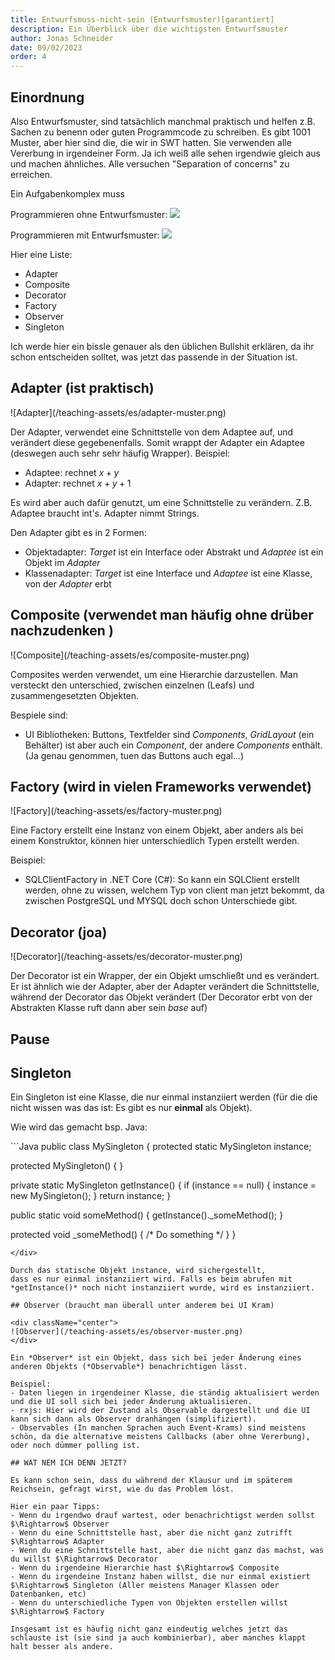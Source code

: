 ```yaml
---
title: Entwurfsmuss-nicht-sein (Entwurfsmuster)[garantiert]
description: Ein Überblick über die wichtigsten Entwurfsmuster
author: Jonas Schneider
date: 09/02/2023
order: 4
---
```


## Einordnung

Also Entwurfsmuster, sind tatsächlich manchmal praktisch und helfen z.B. Sachen zu benenn oder guten Programmcode zu schreiben.
Es gibt 1001 Muster, aber hier sind die, die wir in SWT hatten. Sie verwenden alle Vererbung in irgendeiner Form. 
Ja ich weiß alle sehen irgendwie gleich aus und machen ähnliches. Alle versuchen "Separation of concerns" zu erreichen.

Ein Aufgabenkomplex muss 

<span className="text-2xl font-sans font-semibold">Programmieren ohne Entwurfsmuster:</span>
<img src="https://media.tenor.com/GOyBTNdQb4AAAAAd/scaler-create-impact.gif" className="w-full h-full"/>

<span className="text-2xl font-sans font-semibold">Programmieren mit Entwurfsmuster:</span>
<img src="https://media.tenor.com/wHs3JITWApsAAAAM/galaxy-brain-meme.gif" className="w-full h-full"/>

Hier eine Liste:

- Adapter
- Composite
- Decorator
- Factory
- Observer
- Singleton

Ich werde hier ein bissle genauer als den üblichen Bullshit erklären, da ihr schon entscheiden solltet, was jetzt das passende in der Situation ist.

## Adapter (ist praktisch)

<div className="center">
![Adapter](/teaching-assets/es/adapter-muster.png)
</div>

Der Adapter, verwendet eine Schnittstelle von dem Adaptee auf, und verändert diese gegebenenfalls. Somit wrappt der Adapter ein Adaptee (deswegen auch sehr sehr häufig Wrapper). Beispiel:
- Adaptee: rechnet $x+y$
- Adapter: rechnet $x+y+1$

Es wird aber auch dafür genutzt, um eine Schnittstelle zu verändern. Z.B. Adaptee braucht int's. Adapter nimmt Strings.

Den Adapter gibt es in 2 Formen:
- Objektadapter: *Target* ist ein Interface oder Abstrakt und *Adaptee* ist ein Objekt im *Adapter*
- Klassenadapter: *Target* ist eine Interface und *Adaptee* ist eine Klasse, von der *Adapter* erbt

## Composite (verwendet man häufig ohne drüber nachzudenken ) 

<div className="center">
![Composite](/teaching-assets/es/composite-muster.png)
</div>

Composites werden verwendet, um eine Hierarchie darzustellen. Man versteckt den unterschied, zwischen einzelnen (Leafs) und zusammengesetzten Objekten.

Bespiele sind:
- UI Bibliotheken: Buttons, Textfelder sind *Components*, *GridLayout* (ein Behälter) ist aber auch ein *Component*, der andere *Components* enthält. (Ja genau genommen, tuen das Buttons auch egal...) 

## Factory (wird in vielen Frameworks verwendet)

<div className="center">
![Factory](/teaching-assets/es/factory-muster.png)
</div>

Eine Factory erstellt eine Instanz von einem Objekt, aber anders als bei einem Konstruktor, können hier unterschiedlich Typen erstellt werden. 

Beispiel:
- SQLClientFactory in .NET Core (C#): So kann ein SQLClient erstellt werden, ohne zu wissen, welchem Typ von client man jetzt bekommt, da zwischen PostgreSQL und MYSQL doch schon Unterschiede gibt.

## Decorator (joa)

<div className="center">
![Decorator](/teaching-assets/es/decorator-muster.png)
</div>

Der Decorator ist ein Wrapper, der ein Objekt umschließt und es verändert. 
Er ist ähnlich wie der Adapter, aber der Adapter verändert die Schnittstelle, während der Decorator das Objekt verändert (Der Decorator erbt von der Abstrakten Klasse ruft dann aber sein *base* auf)


## Pause

<RumpeQuiz />

## Singleton 

Ein Singleton ist eine Klasse, die nur einmal instanziiert werden (für die die nicht wissen was das ist: Es gibt es nur **einmal** als Objekt).

Wie wird das gemacht bsp. Java:
<div className="line-numbers">
```Java
public class MySingleton {
  protected static MySingleton instance;

  protected MySingleton() { }

  private static MySingleton getInstance() {
    if (instance == null) {
      instance = new MySingleton();
    }
    return instance;
  }

  public static void someMethod() {
    getInstance()._someMethod();
  }

  protected void _someMethod() { 
  /* Do something */ 
  }
}
```
</div>

Durch das statische Objekt instance, wird sichergestellt, 
dass es nur einmal instanziiert wird. Falls es beim abrufen mit *getInstance()* noch nicht instanziiert wurde, wird es instanziiert.

## Observer (braucht man überall unter anderem bei UI Kram)

<div className="center">
![Observer](/teaching-assets/es/observer-muster.png)
</div>

Ein *Observer* ist ein Objekt, dass sich bei jeder Änderung eines anderen Objekts (*Observable*) benachrichtigen lässt.

Beispiel:
- Daten liegen in irgendeiner Klasse, die ständig aktualisiert werden und die UI soll sich bei jeder Änderung aktualisieren. 
- rxjs: Hier wird der Zustand als Observable dargestellt und die UI kann sich dann als Observer dranhängen (simplifiziert).
- Observables (In manchen Sprachen auch Event-Krams) sind meistens schön, da die alternative meistens Callbacks (aber ohne Vererbung), oder noch dümmer polling ist.

## WAT NEM ICH DENN JETZT?

Es kann schon sein, dass du während der Klausur und im späterem Reichsein, gefragt wirst, wie du das Problem löst. 

Hier ein paar Tipps:
- Wenn du irgendwo drauf wartest, oder benachrichtigst werden sollst $\Rightarrow$ Observer
- Wenn du eine Schnittstelle hast, aber die nicht ganz zutrifft $\Rightarrow$ Adapter
- Wenn du eine Schnittstelle hast, aber die nicht ganz das machst, was du willst $\Rightarrow$ Decorator
- Wenn du irgendeine Hierarchie hast $\Rightarrow$ Composite
- Wenn du irgendeine Instanz haben willst, die nur einmal existiert $\Rightarrow$ Singleton (Aller meistens Manager Klassen oder Datenbanken, etc)
- Wenn du unterschiedliche Typen von Objekten erstellen willst $\Rightarrow$ Factory 

Insgesamt ist es häufig nicht ganz eindeutig welches jetzt das schlauste ist (sie sind ja auch kombinierbar), aber manches klappt halt besser als andere.